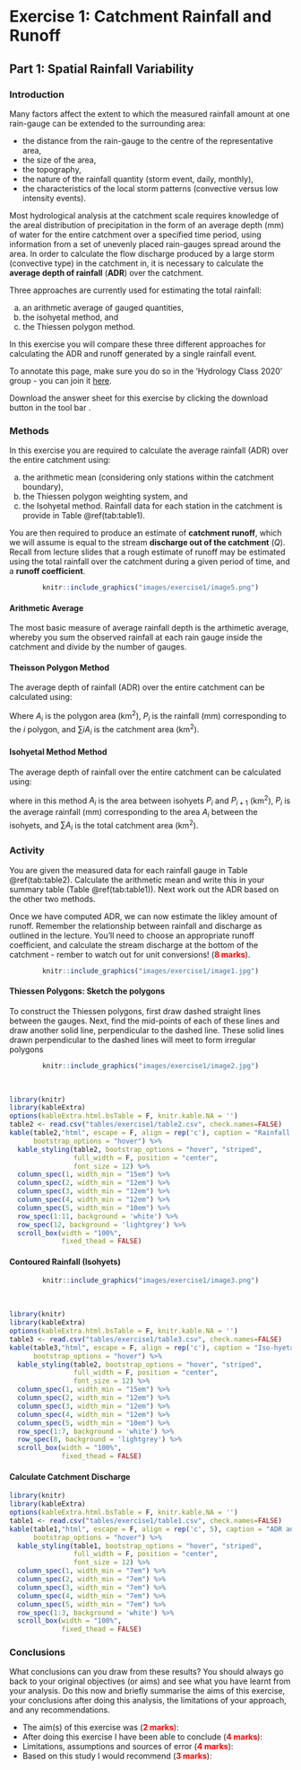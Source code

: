 # Exercise 1: Catchment Rainfall and Runoff {#E1_1 -}

## Part 1: Spatial Rainfall Variability {#E1_2 -}

### Introduction {#E1_3 -}

Many factors affect the extent to which the measured rainfall amount at one rain-gauge can be extended to
the surrounding area:

- the distance from the rain-gauge to the centre of the representative area,
- the size of the area,
- the topography,
- the nature of the rainfall quantity (storm event, daily, monthly),
- the characteristics of the local storm patterns (convective versus low intensity events).

Most hydrological analysis at the catchment scale requires knowledge of the areal distribution of precipitation in the form of an average depth (mm) of water for the entire catchment over a specified time period, using information from a set of unevenly placed rain-gauges spread around the area. In order to calculate the flow discharge produced by a large storm (convective type) in the catchment in, it is necessary to calculate the **average depth of rainfall** (**ADR**) over the catchment. 

Three approaches are currently used for estimating the total rainfall: 

<ol type="a">
  <li>an arithmetic average of gauged quantities, </li>
  <li>the isohyetal method, and </li>
  <li>the Thiessen polygon method.</li>
</ol>

In this exercise you will compare these three different approaches for calculating the ADR and runoff generated by a single rainfall event.

To annotate this page, make sure you do so in the 'Hydrology Class 2020' group - you can join it [here](https://hypothes.is/groups/VKL9wvoG/hydrology-class-2020).   

Download the answer sheet for this exercise by clicking the download button in the tool bar <i class="fa fa-download" aria-hidden="true"></i>. 

### Methods {#E1_4 -}

In this exercise you are required to calculate the average rainfall (ADR) over the entire catchment using: 

<ol type="a">
  <li>the arithmetic mean (considering only stations within the catchment boundary),</li>
  <li>the Thiessen polygon weighting system, and</li>
  <li>the Isohyetal method. Rainfall data for each station in the catchment is provide in Table \@ref(tab:table1). </li>
</ol>

You are then required to produce an estimate of **catchment runoff**, which we will assume is equal to the stream **discharge out of the catchment** ($Q$). Recall from lecture slides that a rough estimate of runoff may be estimated using the total rainfall over the catchment during a given period of time, and a **runoff coefficient**. 

<center>
```r
knitr::include_graphics("images/exercise1/image5.png")
```
</center>

#### Arithmetic Average {#E1_5 -}

The most basic measure of average rainfall depth is the arthimetic average, whereby you sum the observed rainfall at each rain gauge inside the catchment and divide by the number of gauges.

#### Theisson Polygon Method {#E1_6 -}

The average depth of rainfall (ADR) over the entire catchment can be calculated using:

<center>
\begin{equation}
\mathrm{ADR\ (mm)\ =\ }\frac{\sum{A_i\ast P_i}}{\sum A_i}
(\#eq:exercise1-1)
\end{equation}
</center>

Where $A_{i}$  is the polygon area (km^2^), $P_{i}$ is the rainfall (mm) corresponding to the $i$ polygon, and $\sum{iA_{i}}$ is the catchment area (km^2^).

#### Isohyetal Method Method {#E1_7 -}

The average depth of rainfall over the entire catchment can be calculated using:

<center>
\begin{equation}
\mathrm{ADR\ (mm)\ =\ }\frac{\sum{A_i\ast P_i}}{\sum A_i}
(\#eq:exercise1-2)
\end{equation}
</center>

where in this method $A_{i}$  is the area between isohyets $P_{i}$ and $P_{i+1}$ (km^2^), $P_{i}$ is the average rainfall (mm) corresponding to the area $A_{i}$  between the isohyets, and $\sum{A_{i}}$ is the total catchment area (km^2^).

### Activity {#E1_8 -}

You are given the measured data for each rainfall gauge in Table \@ref(tab:table2). Calculate the arithmetic mean and write this in your summary table (Table \@ref(tab:table1)). Next work out the ADR based on the other two methods. 

Once we have computed ADR, we can now estimate the likley amount of runoff. Remember the relationship between rainfall and discharge as outlined in the lecture. You'll need to choose an appropriate runoff coefficient, and calculate the stream discharge at the bottom of the catchment - rember to watch out for unit conversions! (<span style="color: red;"><b>8 marks</b></span>). 

<center>
```r
knitr::include_graphics("images/exercise1/image1.jpg")
```
</center>

#### Thiessen Polygons: Sketch the polygons {#E1_9 -}

To construct the Thiessen polygons, first draw dashed straight lines between the gauges. Next, find the mid-points of each of these lines and draw another solid line, perpendicular to the dashed line. These solid lines drawn perpendicular to the dashed lines will meet to form irregular polygons 

<center>
```r
knitr::include_graphics("images/exercise1/image2.jpg")
```
</center>
<br>
```r
library(knitr)
library(kableExtra)
options(kableExtra.html.bsTable = F, knitr.kable.NA = '')
table2 <- read.csv("tables/exercise1/table2.csv", check.names=FALSE)
kable(table2,"html", escape = F, align = rep('c'), caption = "Rainfall data for Thiessen polygon method (<span style='color:red'><b>3 marks</b></span>).",
      bootstrap_options = "hover") %>%
  kable_styling(table2, bootstrap_options = "hover", "striped", 
                full_width = F, position = "center",
                font_size = 12) %>%
  column_spec(1, width_min = "15em") %>%
  column_spec(2, width_min = "12em") %>%
  column_spec(3, width_min = "12em") %>%
  column_spec(4, width_min = "12em") %>%
  column_spec(5, width_min = "10em") %>%
  row_spec(1:11, background = 'white') %>%
  row_spec(12, background = 'lightgrey') %>%
  scroll_box(width = "100%",
             fixed_thead = FALSE) 
```

#### Contoured Rainfall (Isohyets) {#E1_10 -}

<center>
```r
knitr::include_graphics("images/exercise1/image3.png")
```
</center>
<br>
```r
library(knitr)
library(kableExtra)
options(kableExtra.html.bsTable = F, knitr.kable.NA = '')
table3 <- read.csv("tables/exercise1/table3.csv", check.names=FALSE)
kable(table3,"html", escape = F, align = rep('c'), caption = "Iso-hyetal method data (<span style='color:red'><b>3 marks</b></span>).",
      bootstrap_options = "hover") %>%
  kable_styling(table2, bootstrap_options = "hover", "striped", 
                full_width = F, position = "center",
                font_size = 12) %>%
  column_spec(1, width_min = "15em") %>%
  column_spec(2, width_min = "12em") %>%
  column_spec(3, width_min = "12em") %>%
  column_spec(4, width_min = "12em") %>%
  column_spec(5, width_min = "10em") %>%
  row_spec(1:7, background = 'white') %>%
  row_spec(8, background = 'lightgrey') %>%
  scroll_box(width = "100%",
             fixed_thead = FALSE) 
```

#### Calculate Catchment Discharge {#E1_12 -}

```r
library(knitr)
library(kableExtra)
options(kableExtra.html.bsTable = F, knitr.kable.NA = '')
table1 <- read.csv("tables/exercise1/table1.csv", check.names=FALSE)
kable(table1,"html", escape = F, align = rep('c', 5), caption = "ADR and catchment discharge using three different rainfall averaging methods.",
      bootstrap_options = "hover") %>%
  kable_styling(table1, bootstrap_options = "hover", "striped", 
                full_width = F, position = "center",
                font_size = 12) %>%
  column_spec(1, width_min = "7em") %>%
  column_spec(2, width_min = "7em") %>%
  column_spec(3, width_min = "7em") %>%
  column_spec(4, width_min = "7em") %>%
  column_spec(5, width_min = "7em") %>%
  row_spec(1:3, background = 'white') %>%
  scroll_box(width = "100%",
             fixed_thead = FALSE) 
```

### Conclusions  {#E1_11 -}

What conclusions can you draw from these results? You should always go back to your original objectives (or aims) and see what you have learnt from your analysis. Do this now and briefly summarise the aims of this exercise, your conclusions after doing this analysis, the limitations of your approach, and any recommendations. 

- The aim(s) of this exercise was (<span style="color: red;"><b>2 marks</b></span>):
- After doing this exercise I have been able to conclude (<span style="color: red;"><b>4 marks</b></span>):
- Limitations, assumptions and sources of error (<span style="color: red;"><b>4 marks</b></span>):
- Based on this study I would recommend (<span style="color: red;"><b>3 marks</b></span>):

<!-- ## Part 2: Rainfall and Runoff Data Analysis {#E1_12 -} -->

<!-- ### Introduction {#E1_13 -} -->

<!-- The previous exercise focussed on estimating rainfall and runoff at catchment scales during a storm event.  This focussed on catchment scale rainfall and processes.  In this exercise we will examine the nature of rainfall data and use some simple statistics to describe these data.  We then look at how rainfall may be changing over time and how it varies over space across Western Australia.  After that we explore how different modes of climate variability affect annual rainfall.  Lastly, we look at the relationships between rainfall and runoff.  To achieve this, we use a large number of weather stations across WA to quantify the variability of rainfall in space and time. -->

<!-- Throughout the exercise we should remember that rainfall will be influenced by a number of processes that operate on different space and time scales (see Figure \@ref(fig:image6)).  We will examine these during this exercise. -->

<!-- <center> -->
<!-- ```{r image6, echo=FALSE, fig.cap="A guide to the timescales applicable to weather, climate variability and climate change [Pacific Climate Futures](www.pacificclimatefutures.net).", out.width = '80%'} -->
<!-- knitr::include_graphics("images/exercise1/image6.png") -->
<!-- ``` -->
<!-- </center> -->

<!-- ### Objectives {#E1_14 -} -->

<!-- By the end of this activity, you should: -->

<!-- 1) Be able to source rainfall data, understand the nature of that data and describe it using simple statistics in Excel. -->
<!-- 2) Understand how and why rainfall may be changing over time and use statistics and regression to test hypothesis. -->
<!-- 3) Know how different modes of climate variability such as IOD and ENSO affect annual rainfall.  -->
<!-- 4) Determine the relationships between rainfall and runoff to evaluate the nature of the relationship between rainfall and discharge.  -->

<!-- ### Statistical Properties of Rainfall Data {#E1_15 -} -->

<!-- Individually (make sure you have at least one person per station but you can have more than one if needed). Start by downloading the daily rainfall data for your site from the [Bureau of Meteorology](http://www.bom.gov.au/climate/data/) web site.  Use the site ID to get the data as below. -->

<!-- <center> -->
<!-- <video width="100%" height="100%" controls> -->
<!--   <source src="images/exercise1/video1.mp4" type="video/mp4"> -->
<!-- </video> -->
<!-- </center> -->

<!-- Download and extract the zipped file to get a CSV file that can be opened in Excel. -->

<!-- First, let’s plot the time series of DAILY rainfall. Clean up the plot as required and submit here in your answers (<span style="color: red;"><b>1 mark</b></span>).  -->

<!-- Describe the main features of this data set. What is the most appropriate type of graph for rainfall data? (<span style="color: red;"><b>3 marks</b></span>) -->

<!-- Calculate the annual SUM of rainfall. We want to ensure that there are only whole years to calculate the sums or else they will be in error. Delete the rows of data for the last partial year (2019) and any partial years at the start. Select the required data across multiple columns (year C to rainfall amount F). Then insert PIVOT table (Create a new tab). Select Year and Rainfall amount as the FIELDS. Drag the Year FIELD into the ROWS box. Left click on the “Sum of Year” in the VALUES box and remove it. Plot the annual sums as a timeseries. Clean up the plot as required and submit here in your answers (<span style="color: red;"><b>1 mark</b></span>).  -->

<!-- What are the main features of this annual data set? What variability can you see? (<span style="color: red;"><b>2 marks</b></span>) -->


<!-- Use the Data Analysis add-in to calculate descriptive statistics (mean annual rainfall, max annual rainfall, min annual rainfall, Standard deviation of annual rainfall, Skewness) for the whole data (you can install by going to *Tools->Add-ins->Analysis ToolPack*). -->
<!-- Copy the results here and complete Table 1 for your site (and others when they are done). Describe the values you got and what they mean. How “useful” are these statistics for your understanding of the system? What if any assumptions are there about these statistics? (<span style="color: red;"><b>4 marks</b></span>) -->

<!-- Next, let’s look at the distribution of the rainfall data. Do this by plotting a histogram of the rainfall data (you will need to decide on a reasonable bin size) and plotting the cumulative probability distribution (you can ask Excel to generate this automatically when it makes the histogram, or generate it manually – each data point represents a probability of 1/#data points). What do these plots tell you about the rainfall data? Are the data normally distributed? (<span style="color: red;"><b>2 marks</b></span>) -->

<!-- Plot the seasonal (monthly average) rainfall. Use a PIVOT table again. Insert PIVOT table (select OK to create a new tab). Select **Month** and **Rainfall** amount as the FIELDS; drag the Month FIELD into the ROWS box. Left click on the “Sum of Month” in the VALUES box and remove it. Plot the annual sums as a timeseries. Clean up the plot as required and submit here in your answers (<span style="color: red;"><b>2 marks</b></span>).  -->
<!-- How would you describe the seasonal pattern of rainfall (hint look at the climate type)? What factors may influence it (hint, think about earth orbit)? (<span style="color: red;"><b>2 marks</b></span>) -->
<!-- <center> -->
<!-- ```{r table4, echo=FALSE, message=FALSE, warning=FALSE} -->
<!-- library(knitr) -->
<!-- library(kableExtra) -->
<!-- options(kableExtra.html.bsTable = F, knitr.kable.NA = '') -->
<!-- table4 <- read.csv("tables/exercise1/table4.csv", check.names=FALSE) -->
<!-- kable(table4,"html", escape = F, align = rep('c', 5), caption = "Bureau of Meteorology Automatic Weather Station data and station ID across WA and SWWA. Complete the table for each site.", -->
<!--       bootstrap_options = "hover") %>% -->
<!--   kable_styling(table1, bootstrap_options = "hover", "striped",  -->
<!--                 full_width = F, position = "center", -->
<!--                 font_size = 12) %>% -->
<!--   column_spec(1, width_min = "10em") %>% -->
<!--   column_spec(2, width_min = "10em") %>% -->
<!--   column_spec(3, width_min = "10em") %>% -->
<!--   column_spec(4, width_min = "10em") %>% -->
<!--   column_spec(5, width_min = "10em") %>% -->
<!--   column_spec(6, width_min = "10em") %>% -->
<!--   row_spec(1:25, background = 'white') %>% -->
<!--   scroll_box(width = "100%", -->
<!--              fixed_thead = FALSE)  -->
<!-- ``` -->
<!-- </center> -->

<!-- ### Temporal trends in rainfall {#E1_16 -} -->

<!-- Calculate the trend in rainfall for the last 5 years.  Copy and paste the annual totals from the PIVOT table (include the year and amount columns) into another sheet.  Select the last 5 years of data and in DATA ANALYSIS start a REGRESSION.  Input the data range. Select “Line Fit Plots”.  What did you find and what were you expecting?  Is this long enough for a reliable trend?  Is the relationship really linear – discuss? (<span style="color: red;"><b>3 marks</b></span>) -->

<!-- Calculate the trend in rainfall for all years available at the site.  Copy and paste the annual totals from the PIVOT table (include the year and amount columns) into another sheet.  Select the all years of data and INSERT a SCATTER plot.  Add a trend line and “display the equation” on the chart.  Add the Pearson correlation coefficient (r^2^) value as well.  Add the information for your site into Table 2 (and insert the other class data when you can). (<span style="color: red;"><b>2 marks</b></span>) -->

<!-- <center> -->
<!-- ```{r table5, echo=FALSE, message=FALSE, warning=FALSE} -->
<!-- library(knitr) -->
<!-- library(kableExtra) -->
<!-- options(kableExtra.html.bsTable = F, knitr.kable.NA = '') -->
<!-- table5 <- read.csv("tables/exercise1/table5.csv", check.names=FALSE) -->
<!-- kable(table5,"html", escape = F, align = rep('c', 5), caption = "Bureau of Meteorology Automatic Weather Station data and station ID across WA and SWWA. Complete the table for each site.", -->
<!--       bootstrap_options = "hover") %>% -->
<!--   kable_styling(table1, bootstrap_options = "hover", "striped",  -->
<!--                 full_width = F, position = "center", -->
<!--                 font_size = 12) %>% -->
<!--   column_spec(1, width_min = "9em") %>% -->
<!--   column_spec(2, width_min = "9em") %>% -->
<!--   column_spec(3, width_min = "9em") %>% -->
<!--   column_spec(4, width_min = "9em") %>% -->
<!--   column_spec(5, width_min = "9em") %>% -->
<!--   column_spec(6, width_min = "9em") %>% -->
<!--   row_spec(1:25, background = 'white') %>% -->
<!--   scroll_box(width = "100%", -->
<!--              fixed_thead = FALSE)  -->
<!-- ``` -->
<!-- </center> -->

<!-- What hypothesis can we make about changes in rainfall amount over time?  How do we frame the hypothesis?  What statistical test can we use to test the significance of the hypothesis? Describe the results and conclusions of this analysis. Calculate the appropriate t-value and p-value and enter them also into table 2. (<span style="color: red;"><b>5 marks</b></span>) -->

<!-- Break into small groups of about 5 and discuss the results of Table 2.  Choose a rapporteur to report back at the end of the discussion. Highlight the station where there is a statistically significant slope.  Are there statistically significant changes in rainfall?  Are they consistent across WA?  What may be causing the changes? (<span style="color: red;"><b>5 marks</b></span>) -->

<!-- ### Temporal trends in rainfall {#E1_17 -} -->

<!-- Take the information in Table 1 and record your values onto the locations of each site on the large class map (whiteboard). Use the maps below to locate your site.  When everyone is finished break back into your groups and discuss the results. Choose a new rapporteur to report back at the end of the discussion. Think about the spatial patterns not the temporal ones (i.e climate modes).  What spatial patterns might you expect and what do you notice?  What may be causing these spatial patterns? (<span style="color: red;"><b>6 marks</b></span> marks) -->

<!-- ### Interannual variability in rainfall {#E1_18 -} -->

<!-- Here we determine how rainfall correlates with known modes of climate variability (i.e. Indian Ocean Dipole (IOD) and El Nino Southern Oscillation (ENSO)).  -->

<!-- Other indicators of temporal variability (look for cyclic patterns).  Does rainfall correlate with known modes of climate variability (i.e. IOD and ENSO using the Southern Oscillation Index (SOI)). SOI is calculated as follows. -->

<!-- <center> -->
<!-- \begin{equation} -->
<!-- \text{SOI} = 10 \frac{P_{\text{diff}} - P_{\text{diffav}}}{SD(P_{\text{diff}})} -->
<!-- (\#eq:exercise-3) -->
<!-- \end{equation} -->
<!-- </center> -->

<!-- Where: -->

<!-- - $P_{\text{diff}}$ = (average Tahiti MSLP for the month) - (average Darwin MSLP for the month) -->
<!-- - $P_{\text{diffav}}$ = long term average of $P_{\text{diff}}$ for the month in question, and -->
<!-- - $SD(P_{\text{diff}})$ = long term standard deciation of $P_{\text{diff}}$ for the month in question.  -->

<!-- IOD is calculated by anomalous Sea Surface Temperature gradient between the western equatorial Indian Ocean (50E-70E and 10S-10N) and the south eastern equatorial Indian Ocean (90E-110E and 10S-0N) in units of degrees Kelvin. -->

<!-- We will use the extremely useful Climate Explorer for the next section.  First you will need to register so you can save data series.  Access the rainfall from the previous site that you used in the previous section.  Click on “**Monthly Station Data**” (right hand menu) and search for your station and “**get data**”.  Make a name to save the data (the default should be fine).  Click “**Add to list**”. -->

